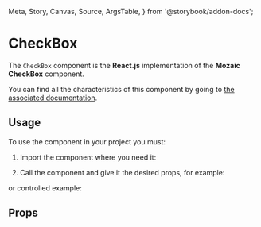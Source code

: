   Meta,
  Story,
  Canvas,
  Source,
  ArgsTable,
} from '@storybook/addon-docs';

<Meta title="Components/CheckBox" component={CheckBox} />

# CheckBox

The `CheckBox` component is the **React.js** implementation of the **Mozaic CheckBox** component.

You can find all the characteristics of this component by going to [the associated documentation](https://mozaic.adeo.cloud/Components/Form/Checkbox/).

## Usage

To use the component in your project you must:

1. Import the component where you need it:

<Source
  language="javascript"
  code="import { CheckBox } from '@mozaic-ds/react';"
/>

2. Call the component and give it the desired props, for example:

<Canvas>
  <Story story={Controls} />
</Canvas>

or controlled example:

<Canvas withSource="open">
    <Story story={Example} />
</Canvas>

## Props

<ArgsTable of={CheckBox} />
